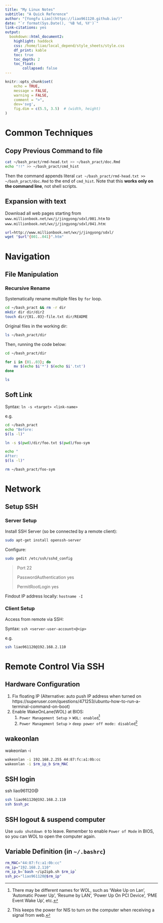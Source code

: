 ```yaml
---
title: "My Linux Notes"
subtitle: "A Quick Reference"
author: "[Yongfu Liao](https://liao961120.github.io/)"
date: "`r format(Sys.Date(), '%B %d, %Y')`"
link-citations: yes
output:
  bookdown::html_document2:
    highlight: haddock
    css: /home/liao/local_depend/style_sheets/style.css
    df_print: kable
    toc: true
    toc_depth: 2
    toc_float:
        collapsed: false
---
```


```r
knitr::opts_chunk$set(
	echo = TRUE,
	message = FALSE,
	warning = FALSE,
	comment = ">",
	dev='svg',
	fig.dim = c(5.5, 3.5)  # (width, height)
)
```

Common Techniques
========

## Copy Previous Command to file

```bash
cat ~/bash_pract/rmd-head.txt >> ~/bash_pract/doc.Rmd
echo "!!" >> ~/bash_pract/cmd_hist
```

Then the command appends literal `cat ~/bash_pract/rmd-head.txt >> ~/bash_pract/doc.Rmd` to the end of `cmd_hist`. Note that this **works only on the command line**, not shell scripts.


## Expansion with text

Download all web pages starting from `www.millionbook.net/wx/j/jingyong/sdxl/001.htm` to `www.millionbook.net/wx/j/jingyong/sdxl/041.htm`:

```bash
url=http://www.millionbook.net/wx/j/jingyong/sdxl/
wget "$url"{001..041}".htm"
```

Navigation
========

## File Manipulation

### Recursive Rename

Systematically rename multiple files by `for` loop.

```bash
cd ~/bash_pract && rm -r dir
mkdir dir dir/dir2
touch dir/{01..03}-file.txt dir/README
```


Original files in the working dir:
```bash
ls ~/bash_pract/dir
```

Then, running the code below:
```bash
cd ~/bash_pract/dir

for i in {01..03}; do 
	mv $(echo $i'*') $(echo $i'.txt')
done

ls
```

## Soft Link

Syntax: `ln -s <target> <link-name>`

e.g.
```bash
cd ~/bash_pract
echo "Before:
$(ls -l)"

ln -s $(pwd)/dir/foo.txt $(pwd)/foo-sym

echo "
After:
$(ls -l)"
```

```bash
rm ~/bash_pract/foo-sym
```


Network
========


## Setup SSH

### Server Setup{-}
Install SSH Server (so be connected by a remote client):
```bash
sudo apt-get install openssh-server
```

Configure:
```bash
sudo gedit /etc/ssh/sshd_config
```

> Port 22
>
> PasswordAuthentication yes
>
> PermitRootLogin yes

Findout IP address locally: `hostname -I`


### Client Setup{-}

Access from remote via SSH:

Syntax: `ssh <server-user-account>@<ip>`

e.g.
```bash
ssh liao961120@192.168.2.110
```


Remote Control Via SSH
========

## Hardware Configuration

1. Fix floating IP
(Alternative: auto push IP address when turned on
https://superuser.com/questions/471253/ubuntu-how-to-run-a-terminal-command-on-boot)
2. Enable WakeOnLane(WOL) at BIOS: 
	1. `Power Management Setup` > `WOL: enabled`[^wol]
	2. `Power Management Setup` > `deep power off mode: disabled`[^poff]


[^wol]: There may be different names for WOL, such as 'Wake Up on Lan', 'Automatic Power Up', 'Resume by LAN', 'Power Up On PCI Device', 'PME Event Wake Up', etc.
[^poff]: This keeps the power for NIS to turn on the computer when receiving a signal from web.
[^utc]: Note the date time is in [Coordinated Universal Time (UTC) Standard](https://en.wikipedia.org/wiki/Coordinated_Universal_Time), so it's -8 hrs from the time in Taiwan.

## wakeonlan

wakeonlan -i <broadcast-ip> <MAC>

```bash
wakeonlan -i 192.168.2.255 44:87:fc:a1:0b:cc
wakeonlan -i $rm_ip_b $rm_MAC
```

## SSH login

ssh liao961120@<ip>

```bash
ssh liao961120@192.168.2.110
ssh $ssh_pc
```

## SSH logout & suspend computer

Use `sudo shutdown 0` to leave. Remember to enable `Power of Mode` in BIOS, so you can WOL to open the computer again.

## Variable Definition (in `~/.bashrc`)
```bash
rm_MAC="44:87:fc:a1:0b:cc"
rm_ip="192.168.2.110"
rm_ip_b=`bash ~/ip2ipb.sh $rm_ip`
ssh_pc="liao961120@$rm_ip"
```
